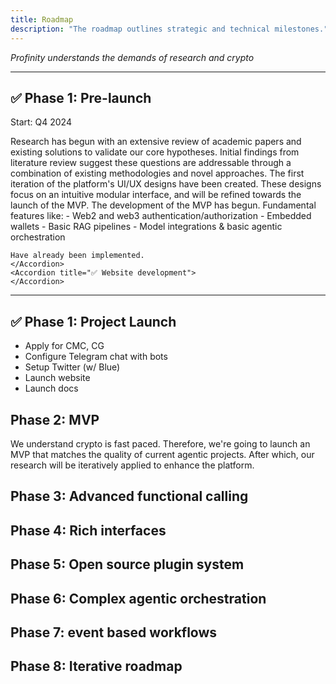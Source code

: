```yaml
---
title: Roadmap
description: "The roadmap outlines strategic and technical milestones."
---
```


_Profinity understands the demands of research and crypto_

---

## ✅ Phase 1: Pre-launch
Start: Q4 2024

<AccordionGroup>
    <Accordion title="✅ Feasibility research">
    Research has begun with an extensive review of academic papers and existing solutions to validate our core hypotheses. Initial findings from literature review suggest these questions are addressable through a combination of existing methodologies and novel approaches.
    </Accordion>
    <Accordion title="✅ Conceptual UI/UX designs">
    The first iteration of the platform's UI/UX designs have been created. These designs focus on an intuitive modular interface, and will be refined towards the launch of the MVP. 
    </Accordion>
    <Accordion title="✅ Start development MVP">
    The development of the MVP has begun. Fundamental features like:
    - Web2 and web3 authentication/authorization
    - Embedded wallets
    - Basic RAG pipelines
    - Model integrations & basic agentic orchestration
    
    Have already been implemented.
    </Accordion>
    <Accordion title="✅ Website development">
    </Accordion>
</AccordionGroup>


---

## ✅ Phase 1: Project Launch
- Apply for CMC, CG
- Configure Telegram chat with bots
- Setup Twitter (w/ Blue)
- Launch website
- Launch docs


## Phase 2: MVP
We understand crypto is fast paced. Therefore, we're going to launch an MVP that matches the quality of current agentic projects. After which, our research will be iteratively applied to enhance the platform.

## Phase 3: Advanced functional calling

## Phase 4: Rich interfaces

## Phase 5: Open source plugin system

## Phase 6: Complex agentic orchestration

## Phase 7: event based workflows

## Phase 8: Iterative roadmap
